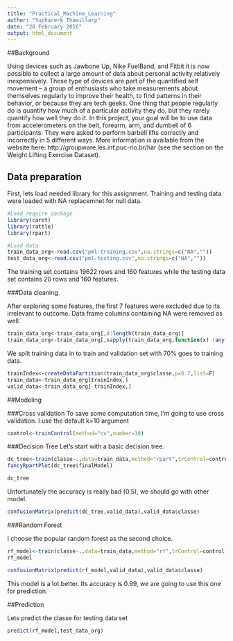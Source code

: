 ---
title: "Practical_Machine_Learning"
author: "Supharerk Thawillarp"
date: "28 February 2016"
output: html_document
---

##Background

Using devices such as Jawbone Up, Nike FuelBand, and Fitbit it is now possible to collect a large amount of data about personal activity relatively inexpensively. These type of devices are part of the quantified self movement – a group of enthusiasts who take measurements about themselves regularly to improve their health, to find patterns in their behavior, or because they are tech geeks. One thing that people regularly do is quantify how much of a particular activity they do, but they rarely quantify how well they do it. In this project, your goal will be to use data from accelerometers on the belt, forearm, arm, and dumbell of 6 participants. They were asked to perform barbell lifts correctly and incorrectly in 5 different ways. More information is available from the website here: http://groupware.les.inf.puc-rio.br/har (see the section on the Weight Lifting Exercise Dataset).

## Data preparation

First, lets load needed library for this assignment. Training and testing data were loaded with NA replacemnet for null data.

```{r }
#Load require package
library(caret)
library(rattle)
library(rpart)
```

```{r }
#Load data
train_data_org<-read.csv("pml-training.csv",na.strings=c("NA",""))
test_data_org<-read.csv("pml-testing.csv",na.strings=c("NA",""))
```


The training set contains 19622 rows and 160 features while the testing data set contains 20 rows and 160 features.


###Data cleaning

After exploring some features, the first 7 features were excluded due to its irrelevant to outcome. Data frame columns containing NA were removed as well.

```{r}
train_data_org<-train_data_org[,8:length(train_data_org)]
train_data_org<-train_data_org[,sapply(train_data_org,function(x) !any(is.na(x)))]
```


We split training data in to train and validation set with 70% goes to training data.

```{r}
trainIndex<-createDataPartition(train_data_org$classe,p=0.7,list=F)
train_data<-train_data_org[trainIndex,]
valid_data<-train_data_org[-trainIndex,]

```


##Modeling

###Cross validation
To save some computation time, I'm going to use cross validation. I use the default k=10 argument
```{r}
control<-trainControl(method="cv",number=10)
```


###Decision Tree
Let's start with a basic decision tree.
```{r}
dc_tree<-train(classe~.,data=train_data,method="rpart",trControl=control)
fancyRpartPlot(dc_tree$finalModel)
```

```{r}
dc_tree
```

Unfortunately the accuracy is really bad (0.5), we should go with other model.
```{r}
confusionMatrix(predict(dc_tree,valid_data),valid_data$classe)
```

###Random Forest

I choose the popular random forest as the second choice.

```{r}
rf_model<-train(classe~.,data=train_data,method="rf",trControl=control)
rf_model
```

```{r}
confusionMatrix(predict(rf_model,valid_data),valid_data$classe)
```

This model is a lot better. Its accuracy is 0.99, we are going to use this one for prediction.

##Prediction

Lets predict the classe for testing data set

```{r}
predict(rf_model,test_data_org)
```


